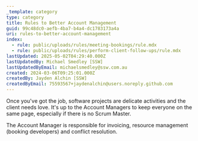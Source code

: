 ```yaml
---
_template: category
type: category
title: Rules to Better Account Management
guid: 99c48dc0-aefb-4ba7-b4a4-dc1783173a4a
uri: rules-to-better-account-management
index:
  - rule: public/uploads/rules/meeting-bookings/rule.mdx
  - rule: public/uploads/rules/perform-client-follow-ups/rule.mdx
lastUpdated: 2025-05-02T04:29:40.000Z
lastUpdatedBy: Michael Smedley [SSW]
lastUpdatedByEmail: michaelsmedley@ssw.com.au
created: 2024-03-06T09:25:01.000Z
createdBy: Jayden Alchin [SSW]
createdByEmail: 75593567+jaydenalchin@users.noreply.github.com
---
```


Once you've got the job, software projects are delicate activities and the client needs love. It's up to the Account Managers to keep everyone on the same page, especially if there is no Scrum Master.

The Account Manager is responsible for invoicing, resource management (booking developers) and conflict resolution.
